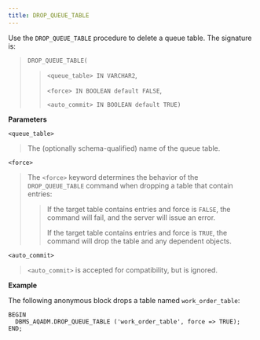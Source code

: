 ```yaml
---
title: DROP_QUEUE_TABLE
---
```


Use the `DROP_QUEUE_TABLE` procedure to delete a queue table. The signature is:

> `DROP_QUEUE_TABLE(`
> 
> > `<queue_table> IN VARCHAR2`,
> > 
> > `<force> IN BOOLEAN default FALSE`,
> > 
> > `<auto_commit> IN BOOLEAN default TRUE)`

**Parameters**

`<queue_table>`

> The (optionally schema-qualified) name of the queue table.

`<force>`

> The `<force>` keyword determines the behavior of the `DROP_QUEUE_TABLE` command when dropping a table that contain entries:
> 
> > If the target table contains entries and force is `FALSE`, the command will fail, and the server will issue an error.
> > 
> > If the target table contains entries and force is `TRUE`, the command will drop the table and any dependent objects.

`<auto_commit>`

> `<auto_commit>` is accepted for compatibility, but is ignored.

**Example**

The following anonymous block drops a table named `work_order_table`:

``` text
BEGIN
  DBMS_AQADM.DROP_QUEUE_TABLE ('work_order_table', force => TRUE);
END;
```
